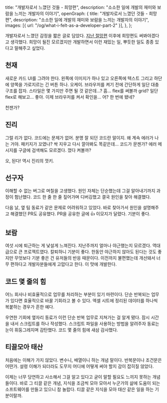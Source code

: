   title: "개발자로서 느꼈던 것들 - 희망편",
  description: "소소한 일에 개발의 재미와 보람을 느끼는 개발자의 이야기",
  openGraph: {
    title: "개발자로서 느꼈던 것들 - 희망편",
    description: "소소한 일에 개발의 재미와 보람을 느끼는 개발자의 이야기",
    images: [{ url: "/og/what-i-felt-as-a-developer-part-2" }],
  },
};

개발자로서 느꼈던 감정을 짧은 글로 담았다. [지난 절망편](/2022/what-i-felt-as-a-developer-part-1) 이후에 희망편도 써봐야겠다고 생각했다. 희망이 될진 모르겠지만 개발하면서 이런 재밌는 일, 뿌듯한 일도 종종 있다고 말해주고 싶었다.

## 천재

새로운 카드 UI를 그려야 한다. 왼쪽에 이미지가 하나 있고 오른쪽에 텍스트 그리고 하단에 양쪽을 가로지르는 긴 버튼 하나. 오케이. 브라우저를 켜기 전에 간단하게 일단 대충 구조를 잡자. 스타일은 몇 가지만 주면 될 것 같은데...? 흠... flex를 써볼까 grid? 일단 flex로 해보고... 좋아. 이제 브라우저를 켜서 확인을... 어? 한 번에 됐네?

천잰가?

## 진리

그럴 리가 없다. 코드에는 문제가 없어. 분명 잘 되던 코드란 말이지. 왜 계속 에러가 나는 거야. 패키지가 꼬였나? 싹 지우고 다시 깔아봐도 똑같은데... 코드가 문젠가? 에러 메시지를 구글에 검색해도 모르겠다. 껐다 켜볼까?

오, 된다! 역시 진리의 껏키.

## 선구자

이해할 수 없는 버그로 며칠을 고생했다. 원인 자체는 단순했는데 그걸 알아내기까지 과정이 험난했다. 코드 한 줄 한 줄 짚어가며 디버깅했고 결국 원인을 찾아 해결했다.

다음 날, 옆 팀 동료가 같은 문제로 어려워하고 있었다. 바로 찾아가서 원인을 설명해주고 해결했던 PR도 공유했다. PR을 공유한 글에 👍 이모지가 달렸다. 기분이 좋다.

## 보람

여섯 시에 퇴근하는 게 낯설게 느껴진다. 지난주까지 얼마나 야근했는지 모르겠다. 역대급으로 큰 프로젝트였다. 칼퇴하니 기분이 좋다. 한동안 야근하지 않아도 된다는 것도 좋지만 무엇보다 기분 좋은 건 유저들의 반응 때문이다. 이전까지 불편했는데 개선돼서 너무 편하다고 개발자분들에게 고맙다고 한다. 이 맛에 개발한다.

## 코드 몇 줄의 힘

어느 회사나 비효율적으로 업무를 처리하는 부분이 있기 마련이다. 단순 반복되는 업무가 있다면 효율적으로 바꿀 기회라고 볼 수 있다. 엑셀 시트에 정리된 데이터를 하나씩 복붙하는 경우가 흔한 예다.

우연한 기회에 옆자리 동료가 이런 단순 반복 업무로 지쳐가는 걸 알게 됐다. 잠시 시간을 내서 스크립트를 하나 작성했다. 스크립트 파일을 사용하는 방법을 알려주자 동료는 눈이 휘둥그레지며 감탄했다. 코드 몇 줄의 힘에 새삼 감사했다.

## 티끌모아 태산

처음에는 이해가 가지 않았다. 변수니, 배열이니 하는 개념 말이다. 반복문이나 조건문은 어떤가. 설령 이해가 되더라도 도무지 어디에 어떻게 써야 할지 감이 잡히질 않았다.

이제는 너무 당연하고 사소해서 그걸 알고 있다고 굳이 말할 필요도 느끼지 못하는 개념들이다. 바로 그 티끌 같은 개념, 지식을 조금씩 모아 모아서 누군가의 삶에 도움이 되는 소프트웨어를 만들고 있으니 참 놀랍다. 티끌 같은 지식을 모아 태산 같은 일을 하는 기분이랄까.
